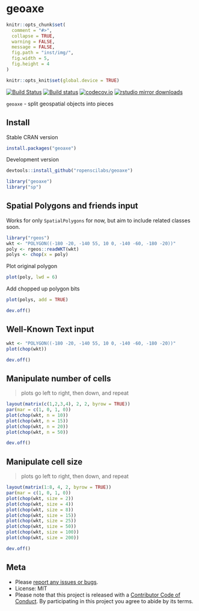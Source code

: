 geoaxe
======

```r
knitr::opts_chunk$set(
  comment = "#>",
  collapse = TRUE,
  warning = FALSE,
  message = FALSE,
  fig.path = "inst/img/",
  fig.width = 5,
  fig.height = 4
)

knitr::opts_knit$set(global.device = TRUE)
```

[![Build Status](https://travis-ci.org/ropenscilabs/geoaxe.svg)](https://travis-ci.org/ropenscilabs/geoaxe)
[![Build status](https://ci.appveyor.com/api/projects/status/48we73qe8ucf8tst?svg=true)](https://ci.appveyor.com/project/sckott/geoaxe)
[![codecov.io](https://codecov.io/github/ropenscilabs/geoaxe/coverage.svg?branch=master)](https://codecov.io/github/ropenscilabs/geoaxe?branch=master)
[![rstudio mirror downloads](http://cranlogs.r-pkg.org/badges/geoaxe)](https://github.com/metacran/cranlogs.app)

`geoaxe` - split geospatial objects into pieces

## Install

Stable CRAN version

```r
install.packages("geoaxe")
```

Development version

```r
devtools::install_github("ropenscilabs/geoaxe")
```

```r
library("geoaxe")
library("sp")
```

## Spatial Polygons and friends input

Works for only `SpatialPolygons` for now, but aim to include related classes soon.

```r
library("rgeos")
wkt <- "POLYGON((-180 -20, -140 55, 10 0, -140 -60, -180 -20))"
poly <- rgeos::readWKT(wkt)
polys <- chop(x = poly)
```

Plot original polygon

```r
plot(poly, lwd = 6)
```

Add chopped up polygon bits

```r
plot(polys, add = TRUE)
```

```r
dev.off()
```

## Well-Known Text input

```r
wkt <- "POLYGON((-180 -20, -140 55, 10 0, -140 -60, -180 -20))"
plot(chop(wkt))
```

```r
dev.off()
```

## Manipulate number of cells

> plots go left to right, then down, and repeat

```r
layout(matrix(c(1,2,3,4), 2, 2, byrow = TRUE))
par(mar = c(1, 0, 1, 0))
plot(chop(wkt, n = 10))
plot(chop(wkt, n = 15))
plot(chop(wkt, n = 20))
plot(chop(wkt, n = 50))
```

```r
dev.off()
```

## Manipulate cell size

> plots go left to right, then down, and repeat

```r
layout(matrix(1:8, 4, 2, byrow = TRUE))
par(mar = c(1, 0, 1, 0))
plot(chop(wkt, size = 2))
plot(chop(wkt, size = 4))
plot(chop(wkt, size = 8))
plot(chop(wkt, size = 15))
plot(chop(wkt, size = 25))
plot(chop(wkt, size = 50))
plot(chop(wkt, size = 100))
plot(chop(wkt, size = 200))
```

```r
dev.off()
```

## Meta

* Please [report any issues or bugs](https://github.com/ropenscilabs/geoaxe/issues).
* License: MIT
* Please note that this project is released with a [Contributor Code of Conduct](CONDUCT.md). By participating in this project you agree to abide by its terms.
